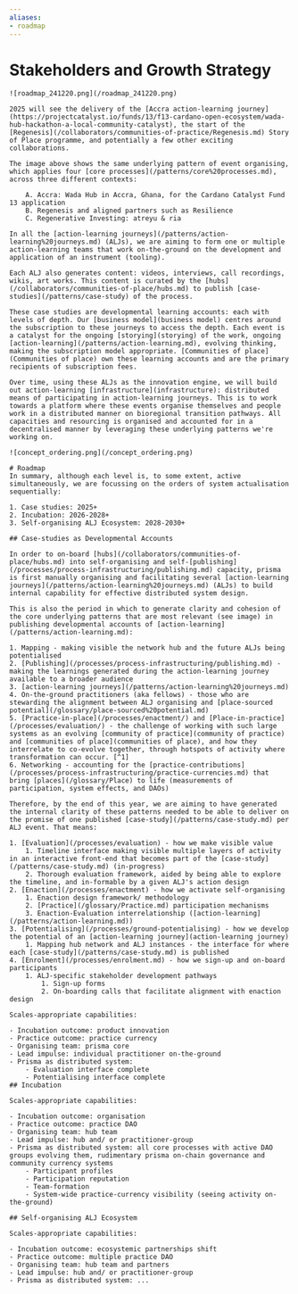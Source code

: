 ```yaml
---
aliases: 
- roadmap
---
```



# Stakeholders and Growth Strategy

<PageGate requiredPassword="r0admap_secret">

	![roadmap_241220.png](/roadmap_241220.png)

	2025 will see the delivery of the [Accra action-learning journey](https://projectcatalyst.io/funds/13/f13-cardano-open-ecosystem/wada-hub-hackathon-a-local-community-catalyst), the start of the [Regenesis](/collaborators/communities-of-practice/Regenesis.md) Story of Place programme, and potentially a few other exciting collaborations. 

	The image above shows the same underlying pattern of event organising, which applies four [core processes](/patterns/core%20processes.md), across three different contexts:

		A. Accra: Wada Hub in Accra, Ghana, for the Cardano Catalyst Fund 13 application
		B. Regenesis and aligned partners such as Resilience
		C. Regenerative Investing: atreyu & ria

	In all the [action-learning journeys](/patterns/action-learning%20journeys.md) (ALJs), we are aiming to form one or multiple action-learning teams that work on-the-ground on the development and application of an instrument (tooling). 

	Each ALJ also generates content: videos, interviews, call recordings, wikis, art works. This content is curated by the [hubs](/collaborators/communities-of-place/hubs.md) to publish [case-studies](/patterns/case-study) of the process. 

	These case studies are developmental learning accounts: each with levels of depth. Our [business model](business model) centres around the subscription to these journeys to access the depth. Each event is a catalyst for the ongoing [storying](storying) of the work, ongoing [action-learning](/patterns/action-learning.md), evolving thinking, making the subscription model appropriate. [Communities of place](Communities of place) own these learning accounts and are the primary recipients of subscription fees. 

	Over time, using these ALJs as the innovation engine, we will build out action-learning [infrastructure](infrastructure): distributed means of participating in action-learning journeys. This is to work towards a platform where these events organise themselves and people work in a distributed manner on bioregional transition pathways. All capacities and resourcing is organised and accounted for in a decentralised manner by leveraging these underlying patterns we're working on.

	![concept_ordering.png](/concept_ordering.png)

	# Roadmap
	In summary, although each level is, to some extent, active simultaneously, we are focussing on the orders of system actualisation sequentially:

	1. Case studies: 2025+
	2. Incubation: 2026-2028+
	3. Self-organising ALJ Ecosystem: 2028-2030+

	## Case-studies as Developmental Accounts

	In order to on-board [hubs](/collaborators/communities-of-place/hubs.md) into self-organising and self-[publishing](/processes/process-infrastructuring/publishing.md) capacity, prisma is first manually organising and facilitating several [action-learning journeys](/patterns/action-learning%20journeys.md) (ALJs) to build internal capability for effective distributed system design. 

	This is also the period in which to generate clarity and cohesion of the core underlying patterns that are most relevant (see image) in publishing developmental accounts of [action-learning](/patterns/action-learning.md):

	1. Mapping - making visible the network hub and the future ALJs being potentialised
	2. [Publishing](/processes/process-infrastructuring/publishing.md) - making the learnings generated during the action-learning journey available to a broader audience
	3. [action-learning journeys](/patterns/action-learning%20journeys.md)
	4. On-the-ground practitioners (aka fellows) - those who are stewarding the alignment between ALJ organising and [place-sourced potential](/glossary/place-sourced%20potential.md)
	5. [Practice-in-place](/processes/enactment/) and [Place-in-practice](/processes/evaluation/) - the challenge of working with such large systems as an evolving [community of practice](community of practice) and [communities of place](communities of place), and how they interrelate to co-evolve together, through hotspots of activity where transformation can occur. [^1]
	6. Networking - accounting for the [practice-contributions](/processes/process-infrastructuring/practice-currencies.md) that bring [places](/glossary/Place) to life (measurements of participation, system effects, and DAOs)

	Therefore, by the end of this year, we are aiming to have generated the internal clarity of these patterns needed to be able to deliver on the promise of one published [case-study](/patterns/case-study.md) per ALJ event. That means:

	1. [Evaluation](/processes/evaluation) - how we make visible value
		1. Timeline interface making visible multiple layers of activity in an interactive front-end that becomes part of the [case-study](/patterns/case-study.md) (in-progress)
		2. Thorough evaluation framework, aided by being able to explore the timeline, and in-formable by a given ALJ's action design
	2. [Enaction](/processes/enactment) - how we activate self-organising
		1. Enaction design framework/ methodology
		2. [Practice](/glossary/Practice.md) participation mechanisms
		3. Enaction-Evaluation interrelationship ([action-learning](/patterns/action-learning.md))
	3. [Potentialising](/processes/ground-potentialising) - how we develop the potential of an [action-learning journey](action-learning journey)
		1. Mapping hub network and ALJ instances - the interface for where each [case-study](/patterns/case-study.md) is published
	4. [Enrolment](/processes/enrolment.md) - how we sign-up and on-board participants
		1. ALJ-specific stakeholder development pathways
			1. Sign-up forms
			2. On-boarding calls that facilitate alignment with enaction design

	Scales-appropriate capabilities: 

	- Incubation outcome: product innovation
	- Practice outcome: practice currency
	- Organising team: prisma core
	- Lead impulse: individual practitioner on-the-ground
	- Prisma as distributed system: 
		- Evaluation interface complete
		- Potentialising interface complete
	## Incubation

	Scales-appropriate capabilities: 

	- Incubation outcome: organisation
	- Practice outcome: practice DAO
	- Organising team: hub team
	- Lead impulse: hub and/ or practitioner-group
	- Prisma as distributed system: all core processes with active DAO groups evolving them, rudimentary prisma on-chain governance and community currency systems
		- Participant profiles
		- Participation reputation
		- Team-formation
		- System-wide practice-currency visibility (seeing activity on-the-ground)

	## Self-organising ALJ Ecosystem

	Scales-appropriate capabilities: 

	- Incubation outcome: ecosystemic partnerships shift
	- Practice outcome: multiple practice DAO
	- Organising team: hub team and partners
	- Lead impulse: hub and/ or practitioner-group
	- Prisma as distributed system: ...

</PageGate>